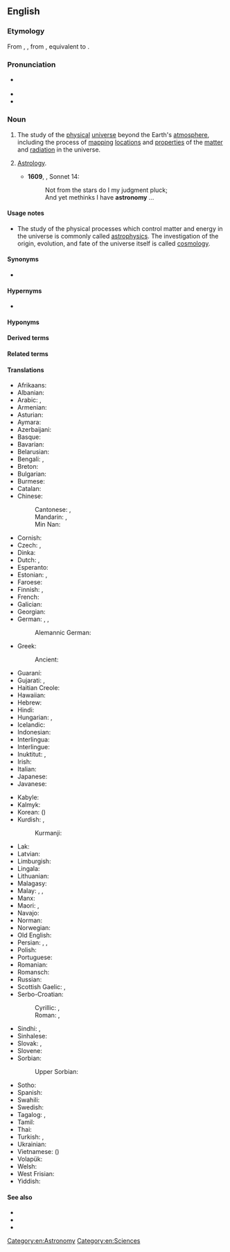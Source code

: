 ==English==
{{wikipedia}}
{{wikiversity lecture}}

===Etymology===
From {{inh|en|enm|astronomie}}, {{m|enm|astronemy}}, from {{der|en|fro|astronomie}}, equivalent to {{af|en|astro-|-nomy}}.

===Pronunciation===
* {{a|GenAm}} {{IPA|en|/əˈstɹɑnəˌmi/|/æˈstɹɑnəˌmi/}}
* {{audio|en|en-us-astronomy.ogg|Audio (US)}}
* {{rhymes|en|ɒnəmi}}

===Noun===
{{en-noun|-|+}}

# The study of the [[physical]] [[universe]] beyond the Earth's [[atmosphere]], including the process of [[mapping]] [[locations]] and [[properties]] of the [[matter]] and [[radiation]] in the universe.
# {{lb|en|obsolete}} [[astrology|Astrology]].
#* '''1609''', {{w|William Shakespeare}}, Sonnet 14:
#*: Not from the stars do I my judgment pluck;
#*: And yet methinks I have '''astronomy''' ...

====Usage notes====
* The study of the physical processes which control matter and energy in the universe is commonly called [[astrophysics]]. The investigation of the origin, evolution, and fate of the universe itself is called [[cosmology]].

====Synonyms====
* {{l|en|stargazing}}

====Hypernyms====
* {{l|en|science}}

====Hyponyms====
{{col4|en|archaeoastronomy
|archeoastronomy
|astronomer
|bioastronomy
|ethnoastronomy
|gravitational-wave astronomy
|infrared astronomy
|neutrino astronomy
|optical astronomy
|paleoastronomy
|radar astronomy
|radio astronomy
|ultraviolet astronomy
|X-ray astronomy
}}

====Derived terms====
{{der3|en
|archaeoastronomy
|archeoastronomy
|astronomer
|bioastronomy
|ethnoastronomy
|paleoastronomy
}}

====Related terms====
{{rel4|en|astral
|astrologist
|astrology
|astronomer
|astronomical
|astronomically
|astrometry
|astrophysics
}}

====Translations====
{{trans-top|study of the physical universe beyond the Earth's atmosphere}}
* Afrikaans: {{t+|af|sterrekunde}}
* Albanian: {{t+|sq|astronomi|?}}
* Arabic: {{t+|ar|فلك|?}}, {{t+|ar|عِلْم اَلْفَلَك|m}}
* Armenian: {{t+|hy|աստղագիտություն}}
* Asturian: {{t|ast|astronomía|f}}
* Aymara: {{t|ay|alaxpacha yänakata}}
* Azerbaijani: {{t+|az|astronomiya}}
* Basque: {{t+|eu|astronomia}}
* Bavarian: {{t|bar|Steankunde|?}}
* Belarusian: {{t|be|астрано́мія|f}}
* Bengali: {{t|bn|জ্যোতির্বিজ্ঞান}}, {{t+|bn|জ্যোতির্বিদ্যা}}
* Breton: {{t+|br|steredoniezh|f}}
* Bulgarian: {{t|bg|астроно́мия|f}}
* Burmese: {{t+|my|နက္ခတ္တဗေဒ}}
* Catalan: {{t+|ca|astronomia|f}}
* Chinese:
*: Cantonese: {{t|yue|天文學}}, {{t|yue|天文学|tr=tin1 man4 hok6}}
*: Mandarin: {{t+|cmn|天文學}}, {{t+|cmn|天文学|tr=tiānwénxué}}
*: Min Nan: {{t|nan|天文學|tr=thian-bûn-ha̍k}}
* Cornish: {{t|kw|steronieth|?}}
* Czech: {{t|cs|hvězdářství|n}}, {{t+|cs|astronomie|f}}
* Dinka: {{t|din|ŋiɛ̈ckanhial}}
* Dutch: {{t+|nl|astronomie|f}}, {{t+|nl|sterrenkunde|f}}
* Esperanto: {{t+|eo|astronomio}}
* Estonian: {{t+|et|astronoomia}}, {{t|et|täheteadus}}
* Faroese: {{t|fo|stjørnufrøði|f}}
* Finnish: {{t+|fi|tähtitiede}}, {{t+|fi|astronomia}}
* French: {{t+|fr|astronomie|f}}
* Galician: {{t+|gl|astronomía|f}}
* Georgian: {{t|ka|ასტრონომია}}
* German: {{t+|de|Astronomie|f}}, {{t+|de|Sternkunde|?}}, {{t|de|Himmelskunde|f}}
*: Alemannic German: {{t|gsw|Sternkunde|?}}
* Greek: {{t+|el|αστρονομία|f}}
*: Ancient: {{t|grc|ἀστρονομία|f}}
* Guaraní: {{t|gn|mbyjakuaa}}
* Gujarati: {{t+|gu|ખગોળ|?}}, {{t|gu|ખગોળશાસ્ત્ર|?}}
* Haitian Creole: {{t|ht|astwonomi}}
* Hawaiian: {{t|haw|kilo hōkū}}
* Hebrew: {{t+|he|אסטרונומיה|f}}
* Hindi: {{t|hi|खगोल शास्त्र|m}}
* Hungarian: {{t+|hu|csillagászat}}, {{t+|hu|asztronómia}}
* Icelandic: {{t+|is|stjörnufræði|f}}
* Indonesian: {{t+|id|astronomi}}
* Interlingua: {{t+|ia|astronomia}}
* Interlingue: {{t|ie|astronomie}}
* Inuktitut: {{t|iu|ᓯᓚᓯᐅᕐᓂᖅ}}, {{t|iu|ᓯᓚᕐᔪᐊᓕᕆᓂᖅ}}
* Irish: {{t+|ga|réalteolaíocht|f}}
* Italian: {{t+|it|astronomia|f}}
* Japanese: {{t+|ja|天文学|tr=てんもんがく, tenmongaku}}
* Javanese: {{t|jv|Astronomi}}
{{trans-mid}}
* Kabyle: {{t|kab|ⵜⴰⵙⵏⴰⴳⴳⵓⵔⵜ|tr=tasnaggurt}}
* Kalmyk: {{t|xal|астроном}}
* Korean: {{t+|ko|천문학}} ({{t+|ko|天文學}})
* Kurdish: {{t+|ku|stêrnasî}}, {{t+|ku|ezmannasî}}
*: Kurmanji: {{t+|kmr|stêrnasî|f}}
* Lak: {{t|lbe|ціурттал элму}}
* Latvian: {{t+|lv|astronomija|?}}
* Limburgish: {{t|li|starekunde|?}}
* Lingala: {{t|ln|mambí ma nzɔ́tɔ}}
* Lithuanian: {{t+|lt|astronomija|f}}
* Malagasy: {{t+|mg|astrônômia}}
* Malay: {{t+|ms|astronomi}}, {{t|ms|ilmu falak}}, {{t|ms|kaji bintang}}
* Manx: {{t|gv|rollageydys|m}}
* Maori: {{t|mi|tātai arorangi}}, {{t|mi|mātai arorangi}}
* Navajo: {{t|nv|sǫʼ naalkaah}}
* Norman: {{t|nrf|astronomie|f}}
* Norwegian: {{t+|no|astronomi|m}}
* Old English: {{t|ang|tungolcræft|m}}
* Persian: {{t+|fa|نجوم}}, {{t+|fa|ستاره‌شناسی}}, {{t+|fa|اخترشناسی|tr=axtaršenāsī}}
* Polish: {{t+|pl|astronomia|f}}
* Portuguese: {{t+|pt|astronomia|f}}
* Romanian: {{t+|ro|astronomie|f}}
* Romansch: {{t|rm|astronomia|f}}
* Russian: {{t+|ru|астроно́мия|f}}
* Scottish Gaelic: {{t|gd|speuradaireachd|f}}, {{t|gd|reul-eòlas|m}}
* Serbo-Croatian:
*: Cyrillic: {{t|sh|астроно̀мија|f}}, {{t|sh|звјездозна́нство|n}}
*: Roman: {{t+|sh|astronòmija|f}}, {{t+|sh|zvjezdoznánstvo|n}}
* Sindhi: {{t+|sd|نَجمِيات}}, {{t+|sd|نَجمِيات|tr=najmiyaat}}
* Sinhalese: {{t|si|තාරකා විද්‍යාව}}
* Slovak: {{t|sk|hvezdárstvo|f}}, {{t+|sk|astronómia|f}}
* Slovene: {{t+|sl|astronomija|f}}
* Sorbian:
*: Upper Sorbian: {{t|hsb|hwězdarstwo|?}}
* Sotho: {{t|st|bolepi}}
* Spanish: {{t+|es|astronomía|f}}
* Swahili: {{t+|sw|falaki}}
* Swedish: {{t+|sv|astronomi|c}}
* Tagalog: {{t|tl|astronomiya}}, {{t|tl|dalubtalaan}}
* Tamil: {{t+|ta|வானியல்}}
* Thai: {{t+|th|ดาราศาสตร์}}
* Turkish: {{t+|tr|gök bilimi}} {{qualifier|seldom}}, {{t+|tr|astronomi}}
* Ukrainian: {{t+|uk|астроно́мія|f}}
* Vietnamese: {{t+|vi|thiên văn học}} ({{t|vi|天文學}})
* Volapük: {{t+|vo|stelav}}
* Welsh: {{t+|cy|seryddiaeth|f}}
* West Frisian: {{t+|fy|stjerrekunde|n}}
* Yiddish: {{t|yi|אַסטראָנמיע|f}}
{{trans-bottom}}

====See also====
* {{l|en|cosmology}}
* {{l|en|uranology}}
* {{l|en|starlore}}

[[Category:en:Astronomy]]
[[Category:en:Sciences]]